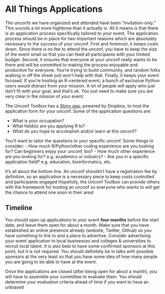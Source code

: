 # All Things Applications {#apps}

The unconfs we have organized and attended have been "invitation-only." This sounds a lot more highbrow than it actually is. All it means is that there is an application process specifically tailored to your event. The application process should be in place for two important reasons which are absolutely necessary to the success of your unconf. First and foremost, it keeps costs down. Since there is no fee to attend the unconf, you have to keep the size of the event small so that you can feed all participants with your limited budget. Second, it ensures that everyone at your unconf really wants to be there and will be committed to making the process enjoyable and productive for everyone. You're trying to build community, and random folks walking in off the street just won't help with that. Finally, it keeps your event focused. If you're hosting an R-centered event, a bunch of exclusive Python users would distract from your mission. A lot of people will apply who just don't fit with your goal, and that's ok. You just need to make sure you are very clear in the mission of your event. 

The Unconf Toolbox has a [Shiny app](https://github.com/unconf-toolbox/unconf-apps), powered by Dropbox, to host the application form for your unconf. Some of the application questions are: 

- What is your occupation? 
- What field(s) are you applying R to? 
- What do you hope to accomplish and/or learn at this unconf? 

You'll want to tailor the questions to your specific unconf. Some things to consider: 
- How much R/Python/other coding experience are you looking for? Can beginners enjoy your unconf, too?
- How much other experience are you looking for? e.g. academics or industry?
- Are you in a specific application field? e.g. education, bioinformatics, etc. 

It's all about the bottom line. An unconf shouldn't have a registration fee by definition, so an application is a necessary piece to keep costs controlled and participants engaged Hopefully, the Unconf Toolbox can provide others with the framework for hosting an unconf so everyone who wants to will get the chance to attend one soon in their area! 

## Timeline {-}

You should open up applications to your event **four months** before the start date, and leave them open for about a month. Make sure that you have established an online presence already (website, Twitter, Github) so you have something to link to and a place to advertise. Consider advertising your event application to local businesses and  colleges & universities to recruit local talent. It is also best to have some confirmed sponsors at this point, but it is not required. You should definitely be in talks with possible sponsors at the very least so that you have some idea of how many people you are going to be able to have at the event. 

Once the applications are closed (after being open for about a month), you will have to assemble your committee to evaluate them. You should determine your evaluation criteria ahead of time if you want to have an unbiased